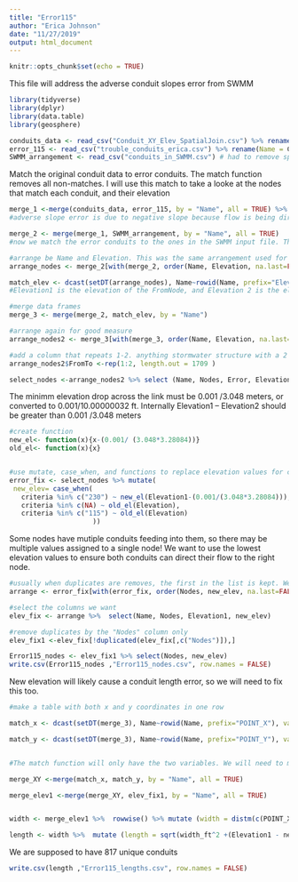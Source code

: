 ```yaml
---
title: "Error115"
author: "Erica Johnson"
date: "11/27/2019"
output: html_document
---
```


```r
knitr::opts_chunk$set(echo = TRUE)
```

This file will address the adverse conduit slopes error from SWMM

```r
library(tidyverse)
library(dplyr)
library(data.table)
library(geosphere)


```

```r
conduits_data <- read_csv("Conduit_XY_Elev_SpatialJoin.csv") %>% rename(Name = OBJECTID)
error_115 <- read_csv("trouble_conduits_erica.csv") %>% rename(Name = Conduit)
SWMM_arrangement <- read_csv("conduits_in_SWMM.csv") # had to remove spaces between From Node and To Node columns. We should use snakecase for this later....
```

Match the original conduit data to error conduits. The match function removes all non-matches. I will use this match to take a looke at the nodes that match each conduit, and their elevation
```r
merge_1 <-merge(conduits_data, error_115, by = "Name", all = TRUE) %>%  select(Name, Error, OBJECTID_12, RASTERVALU_1, POINT_X, POINT_Y ) %>% rename (Nodes = OBJECTID_12, Elevation = RASTERVALU_1)
#adverse slope error is due to negative slope because flow is being directed to a higher elevation.This is because we do not know invert elevation and used elevation as a proxy. When checking conduit flow in the model, flow was directed towards central conduits and towards the outfall (ocean)

merge_2 <- merge(merge_1, SWMM_arrangement, by = "Name", all = TRUE)
#now we match the error conduits to the ones in the SWMM input file. This is so we know the order of the to and from nodes. After a quick look, it does seem to be the case that every "to" node is at a higher elevation than the "from" nodes

#arrange be Name and Elevation. This was the same arrangement used for conduits and should replicate the arrangement of the "FromNode" and "ToNode"
arrange_nodes <- merge_2[with(merge_2, order(Name, Elevation, na.last=FALSE)),]

match_elev <- dcast(setDT(arrange_nodes), Name~rowid(Name, prefix="Elevation"), value.var="Elevation")
#Elevation1 is the elevation of the FromNode, and Elevation 2 is the elevation of the ToNode

#merge data frames
merge_3 <- merge(merge_2, match_elev, by = "Name")


```

```r
#arrange again for good measure
arrange_nodes2 <- merge_3[with(merge_3, order(Name, Elevation, na.last=FALSE)),]

#add a column that repeats 1-2. anything stormwater structure with a 2 is a "ToNode"
arrange_nodes2$FromTo <-rep(1:2, length.out = 1709 )

select_nodes <-arrange_nodes2 %>% select (Name, Nodes, Error, Elevation, Elevation1, Elevation2, FromTo) %>% distinct() %>% mutate(criteria = FromTo*Error)

```

The minimm elevation drop across the link must be 0.001 /3.048 meters, or converted to 0.001/10.00000032 ft. Internally Elevation1 – Elevation2 should be greater than 0.001 /3.048 meters

```r
#create function
new_el<- function(x){x-(0.001/ (3.048*3.28084))}
old_el<- function(x){x}


#use mutate, case_when, and functions to replace elevation values for conduits that returned an error and keep elevation values for conduits that did not.
error_fix <- select_nodes %>% mutate(
 new_elev= case_when(
   criteria %in% c("230") ~ new_el(Elevation1-(0.001/(3.048*3.28084))),
   criteria %in% c(NA) ~ old_el(Elevation),
   criteria %in% c("115") ~ old_el(Elevation)
                     )) 

```

Some nodes have mutiple conduits feeding into them, so there may be multiple values assigned to a single node! We want to use the lowest elevation values to ensure both conduits can direct their flow to the right node. 
```r
#usually when duplicates are removes, the first in the list is kept. We want to arrange by nodes, then from lower to high elevations.
arrange <- error_fix[with(error_fix, order(Nodes, new_elev, na.last=FALSE)),]

#select the columns we want
elev_fix <- arrange %>%  select(Name, Nodes, Elevation1, new_elev) 

#remove duplicates by the "Nodes" column only
elev_fix1 <-elev_fix[!duplicated(elev_fix[,c("Nodes")]),] 
```


```r

Error115_nodes <- elev_fix1 %>% select(Nodes, new_elev)
write.csv(Error115_nodes ,"Error115_nodes.csv", row.names = FALSE)
```



New elevation will likely cause a conduit length error, so we will need to fix this too.
```r
#make a table with both x and y coordinates in one row

match_x <- dcast(setDT(merge_3), Name~rowid(Name, prefix="POINT_X"), value.var="POINT_X")

match_y <- dcast(setDT(merge_3), Name~rowid(Name, prefix="POINT_Y"), value.var="POINT_Y")


#The match function will only have the two variables. We will need to merge conduit and "match"" data tables together using the merge function.

merge_XY <-merge(match_x, match_y, by = "Name", all = TRUE)

merge_elev1 <-merge(merge_XY, elev_fix1, by = "Name", all = TRUE)


width <- merge_elev1 %>%  rowwise() %>% mutate (width = distm(c(POINT_X1, POINT_Y1), c(POINT_X2, POINT_Y2), fun=distHaversine)) %>% mutate(width_ft = width*3.28084)

length <- width %>%  mutate (length = sqrt(width_ft^2 +(Elevation1 - new_elev)^2)) %>% select ( Name, length) %>% filter(length !="NA") %>% distinct()

```

We are supposed to have 817 unique conduits

```r
write.csv(length ,"Error115_lengths.csv", row.names = FALSE)
```

